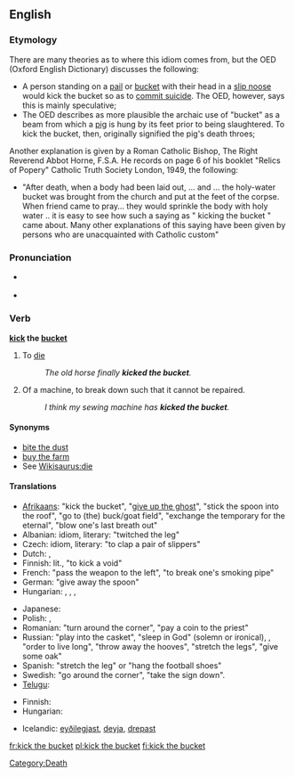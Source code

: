 {{was wotd|2007|December|6}}
==English==

===Etymology===
There are many theories as to where this idiom comes from, but the OED (Oxford English Dictionary) discusses the following:
* A person standing on a [[pail]] or [[bucket]] with their head in a [[slip noose]] would kick the bucket so as to [[commit suicide]]. The OED, however, says this is mainly speculative;
* The OED describes as more plausible the archaic use of "bucket" as a beam from which a [[pig]] is hung by its feet prior to being slaughtered. To kick the bucket, then, originally signified the pig's death throes;

Another explanation is given by a Roman Catholic Bishop, The Right Reverend Abbot Horne, F.S.A. He records on page 6 of his booklet "Relics of Popery" Catholic Truth Society London, 1949, the following:
* "After death, when a body had been laid out, ... and ... the holy-water bucket was brought from the church and put at the feet of the corpse. When friend came to pray... they would sprinkle the body with holy water .. it is easy to see how such a saying as " kicking the bucket " came about. Many other explanations of this saying have been given by persons who are unacquainted with Catholic custom"

===Pronunciation===
* {{a|RP|US}} {{IPA|/ˈkɪk ðə ˈbʌkɪt/}}
* {{audio|en-us-kick the bucket.ogg|Audio (US)}}

===Verb===
'''[[kick]] the [[bucket]]'''

# {{context|idiomatic|euphemism}} To [[die]]
#: ''The old horse finally '''kicked the bucket'''.''
# {{context|idiomatic|slang}} Of a machine, to break down such that it cannot be repaired.
#: ''I think my sewing machine has '''kicked the bucket'''.''

====Synonyms====
*[[bite the dust]]
* [[buy the farm]]
* See [[Wikisaurus:die]]

====Translations====
{{trans-top|to die}}
* [[Afrikaans]]: {{t|af|skop die emmer}} "kick the bucket", {{t|af|gee die gees}} "[[give up the ghost]]", {{t|af|steek die lepel in die dak}} "stick the spoon into the roof", {{t|af|gaan bokveld toe}} "go to (the) buck/goat field", {{t|af|verwissel die tydelike met die ewige}} "exchange the temporary for the eternal", {{t|af|blaas sy laaste asem uit}} "blow one's last breath out"
* Albanian: {{t|sq|drodhi këmbën}} idiom, literary: "twitched the leg"
* Czech: {{t|cs|zaklepat bačkorama}} idiom, literary: "to clap a pair of slippers"
* Dutch: {{t|nl|de pijp aan Maarten geven}}, {{t|nl|het loodje leggen}}
* Finnish: {{t|fi|potkaista tyhjää}} lit., "to kick a void"
* French: {{t+|fr|passer l'arme à gauche}} "pass the weapon to the left", {{t+|fr|casser sa pipe}} "to break one's smoking pipe"
* German: {{t|de|den Löffel abgeben}} "give away the spoon"
* Hungarian: {{t|hu|elpatkol}}, {{t|hu|felrúgja a gyertyát}}, {{t-|hu|beadja a kulcsot}},  {{t|hu|feldobja a bakancsot}}
{{trans-mid}}
* Japanese: {{t-|ja|くたばる|tr=kutabaru|sc=Jpan}}
* Polish: {{t+|pl|kopnąć w kalendarz}}, {{t+|pl|odwalić kitę}}
* Romanian: {{t|ro|a da colţul}} "turn around the corner", {{t|ro|a da ortul popii}} "pay a coin to the priest"
* Russian: {{t|ru|сыграть в ящик}} "play into the casket", {{t|ru|почить в бозе}} "sleep in God" (solemn or ironical), {{t|ru|преставиться}}, {{t|ru|приказать долго жить}} "order to live long", {{t|ru|откинуть копыта}} "throw away the hooves", {{t|ru|протянуть ноги}} "stretch the legs", {{t|ru|дать дуба}} "give some oak"
* Spanish: {{t|es|estirar la pata}} "stretch the leg" or {{t|es|colgar los guayos}} "hang the football shoes"
* Swedish: {{t|sv|kila runt hörnet}} "go around the corner", {{t|sv|ta ner skylten}} "take the sign down".
* [[Telugu]]: {{t|te|బాల్చీ తన్ను|tr=baalchee tannu|sc=Telu}}
{{trans-bottom}}

{{trans-top|to break down beyond repair}}
* Finnish: {{t+|fi|hajota}} {{t-|fi|lopullisesti}}
* Hungarian: {{t-|hu|beadja a kulcsot}}
{{trans-mid}}
* Icelandic: [[eyðilegjast]], [[deyja]], [[drepast]]
{{trans-bottom}}

[[Category:Death]]

[[fr:kick the bucket]]
[[pl:kick the bucket]]
[[fi:kick the bucket]]